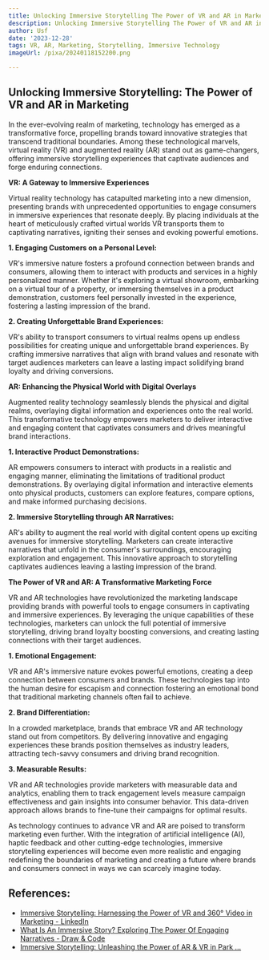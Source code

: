```yaml
---
title: Unlocking Immersive Storytelling The Power of VR and AR in Marketing
description: Unlocking Immersive Storytelling The Power of VR and AR in Marketing
author: Usf
date: '2023-12-28'
tags: VR, AR, Marketing, Storytelling, Immersive Technology
imageUrl: /pixa/20240118152200.png

---
```

## Unlocking Immersive Storytelling: The Power of VR and  AR in Marketing

In the ever-evolving realm of marketing, technology has emerged as a transformative force, propelling brands toward innovative strategies that transcend traditional boundaries.  Among these technological marvels, virtual  reality (VR) and augmented reality (AR) stand out as game-changers, offering immersive storytelling experiences that captivate audiences and forge enduring connections.

**VR: A Gateway to Immersive Experiences**

Virtual reality  technology has catapulted marketing into a new dimension, presenting brands with unprecedented opportunities to engage consumers in immersive experiences that resonate deeply. By placing individuals at the heart of  meticulously crafted virtual worlds VR transports them to captivating narratives, igniting their senses and evoking powerful emotions.

**1. Engaging Customers on  a Personal Level:**

VR's immersive nature fosters a profound connection between brands and consumers, allowing them to interact with products and services in a highly personalized manner. Whether it's exploring a virtual showroom, embarking on a virtual tour of a  property, or immersing themselves in a product demonstration, customers feel personally  invested in the experience,  fostering a lasting impression of the brand.

**2. Creating Unforgettable Brand Experiences:**

VR's ability to transport consumers to virtual realms opens up endless possibilities for creating unique and unforgettable brand experiences. By crafting immersive narratives that align with brand values and resonate with  target  audiences marketers can leave a lasting  impact solidifying brand loyalty  and driving conversions.

**AR: Enhancing the Physical World with Digital Overlays**

Augmented reality technology seamlessly blends the physical and digital  realms, overlaying  digital information and experiences onto  the real world.  This transformative technology  empowers marketers to deliver interactive and engaging content that captivates consumers and  drives meaningful brand interactions.

**1. Interactive  Product Demonstrations:**

AR empowers consumers to interact with products in a realistic and engaging manner, eliminating the limitations of traditional product  demonstrations. By overlaying digital  information and interactive elements onto physical products, customers can explore  features, compare options, and make informed  purchasing decisions.

**2. Immersive Storytelling  through AR Narratives:**

AR's ability to augment  the  real world with digital content opens up exciting avenues for immersive storytelling. Marketers can create interactive narratives that  unfold  in  the consumer's surroundings, encouraging exploration and engagement. This innovative approach to storytelling captivates audiences leaving a lasting impression of the  brand.

**The Power  of VR and AR: A Transformative Marketing Force**

VR and AR  technologies have revolutionized the marketing landscape providing  brands with powerful tools to engage consumers in captivating and immersive  experiences. By leveraging the unique capabilities  of  these technologies, marketers can unlock  the full potential of immersive storytelling, driving brand loyalty boosting  conversions, and creating lasting connections with their target audiences.

**1. Emotional Engagement:**

VR and AR's immersive nature  evokes powerful emotions, creating  a deep connection between consumers and brands. These technologies  tap  into the human desire for escapism and connection fostering an emotional bond that traditional marketing channels  often fail to achieve.

**2. Brand Differentiation:**

In a crowded marketplace, brands that embrace VR  and AR technology stand out  from  competitors. By delivering innovative and engaging experiences these  brands position themselves as industry leaders, attracting tech-savvy consumers  and driving  brand recognition.

**3. Measurable Results:**

VR and AR technologies provide marketers  with measurable data and analytics, enabling them to track engagement levels  measure campaign effectiveness and gain insights into consumer behavior. This data-driven approach allows brands to fine-tune their campaigns for optimal results.

As technology continues to advance VR and AR are poised to  transform marketing even further. With  the integration of artificial intelligence (AI), haptic feedback and other cutting-edge technologies, immersive storytelling experiences  will become  even more realistic and engaging redefining the boundaries of marketing and creating a  future where brands and consumers connect in  ways we can  scarcely imagine today.

## References:
- [Immersive Storytelling: Harnessing the Power of VR and 360° Video in Marketing - LinkedIn](https://www.linkedin.com/pulse/immersive-storytelling-harnessing-power-vr-360-video-marketing-ep2ec?trk=article-ssr-frontend-pulse_more-articles_related-content-card)
- [What Is An Immersive Story? Exploring The Power Of Engaging Narratives - Draw & Code](https://drawandcode.com/learning-zone/what-is-an-immersive-story/)
- [Immersive Storytelling: Unleashing the Power of AR & VR in Park ...](https://medium.com/@letsnurtureseo/immersive-storytelling-unleashing-the-power-of-ar-vr-in-park-attractions-8dae673accc5)
